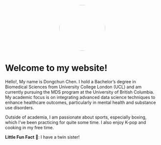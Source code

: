 <style>
.rounded-img {
    border-radius: 50%;
    display: block;
    margin: 0 auto;
    width: 150px; /* Adjust size as needed */
    height: 150px; /* Adjust size as needed */
}
</style>

<img src="photo.jpg" style="width: 150px; height: 150px; border-radius: 50%;" class="rounded-img" />

# Welcome to my website!

Hello!, My name is Dongchun Chen. I hold a Bachelor's degree in Biomedical Sciences from University College London (UCL) and am currently pursuing the MDS program at the University of British Columbia. My academic focus is on integrating advanced data science techniques to enhance healthcare outcomes, particularly in mental health and substance use disorders.

Outside of academia, I am passionate about sports, especially boxing, which I’ve been practicing for quite some time. I also enjoy K-pop and cooking in my free time.


**Little Fun Fact** 🎉: I have a twin sister!
